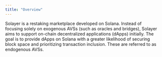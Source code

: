 ```yaml
---
title: "Overview"
---
```


Solayer is a restaking marketplace developed on Solana. Instead of focusing solely on exogenous AVSs (such as oracles and bridges), Solayer aims to support on-chain decentralized applications (dApps) initially. The goal is to provide dApps on Solana with a greater likelihood of securing block space and prioritizing transaction inclusion. These are referred to as endogenous AVSs. 

